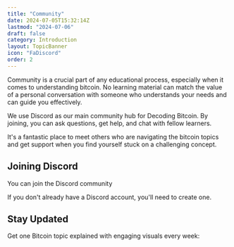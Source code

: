```yaml
---
title: "Community"
date: 2024-07-05T15:32:14Z
lastmod: "2024-07-06"
draft: false
category: Introduction
layout: TopicBanner
icon: "FaDiscord"
order: 2
---
```


Community is a crucial part of any educational process, especially when it comes to understanding bitcoin. No learning material can match the value of a personal conversation with someone who understands your needs and can guide you effectively.

We use Discord as our main community hub for Decoding Bitcoin. By joining, you can ask questions, get help, and chat with fellow learners.

It's a fantastic place to meet others who are navigating the bitcoin topics and get support when you find yourself stuck on a challenging concept.

## Joining Discord

You can join the Discord community

<DiscordInvite />

If you don't already have a Discord account, you'll need to create one.

## Stay Updated

Get one Bitcoin topic explained with engaging visuals every week:

<MailingListSignup />
